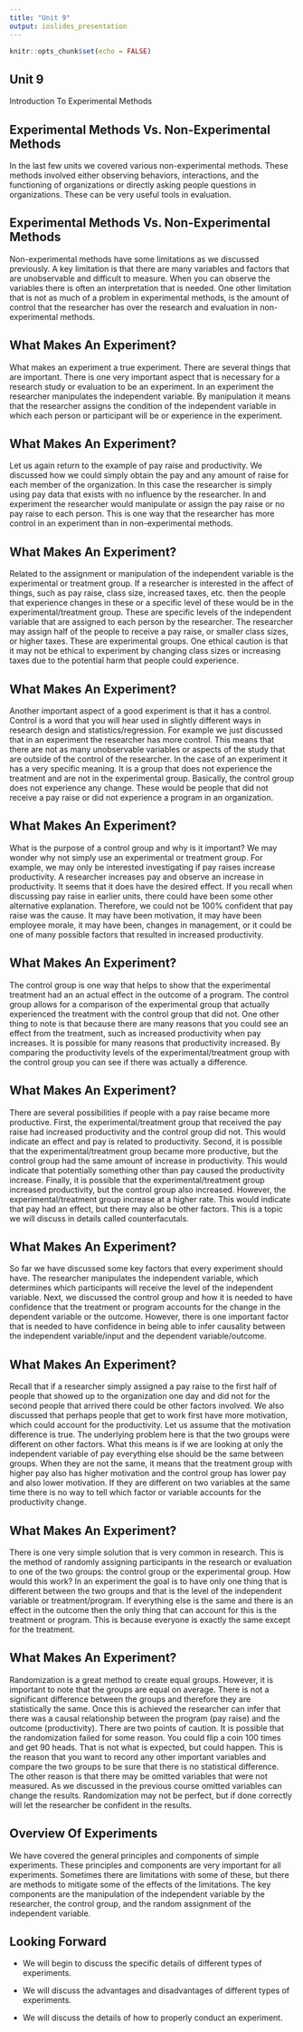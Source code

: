 ```yaml
---
title: "Unit 9"
output: ioslides_presentation
---
```




```r

knitr::opts_chunk$set(echo = FALSE)

```





## Unit 9

Introduction To Experimental Methods


## Experimental Methods Vs. Non-Experimental Methods

In the last few units we covered various non-experimental methods. These methods involved either observing behaviors, interactions, and the functioning of organizations or directly asking people questions in organizations. These can be very useful tools in evaluation. 


## Experimental Methods Vs. Non-Experimental Methods

Non-experimental methods have some limitations as we discussed previously. A key limitation is that there are many variables and factors that are unobservable and difficult to measure. When you can observe the variables there is often an interpretation that is needed. One other limitation that is not as much of a problem in experimental methods, is the amount of control that the researcher has over the research and evaluation in non-experimental methods.


## What Makes An Experiment?

What makes an experiment a true experiment. There are several things that are important. There is one very important aspect that is necessary for a research study or evaluation to be an experiment. In an experiment the researcher manipulates the independent variable. By manipulation it means that the researcher assigns the condition of the independent variable in which each person or participant will be or experience in the experiment.


## What Makes An Experiment?

Let us again return to the example of pay raise and productivity. We discussed how we could simply obtain the pay and any amount of raise for each member of the organization. In this case the researcher is simply using pay data that exists with no influence by the researcher. In and experiment the researcher would manipulate or assign the pay raise or no pay raise to each person. This is one way that the researcher has more control in an experiment than in non-experimental methods.


## What Makes An Experiment?

Related to the assignment or manipulation of the independent variable is the experimental or treatment group. If a researcher is interested in the affect of things, such as pay raise, class size, increased taxes, etc. then the people that experience changes in these or a specific level of these would be in the experimental/treatment group. These are specific levels of the independent variable that are assigned to each person by the researcher. The researcher may assign half of the people to receive a pay raise, or smaller class sizes, or higher taxes. These are experimental groups. One ethical caution is that it may not be ethical to experiment by changing class sizes or increasing taxes due to the potential harm that people could experience.


## What Makes An Experiment?

Another important aspect of a good experiment is that it has a control. Control is a word that you will hear used in slightly different ways in research design and statistics/regression. For example we just discussed that in an experiment the researcher has more control. This means that there are not as many unobservable variables or aspects of the study that are outside of the control of the researcher. In the case of an experiment it has a very specific meaning. It is a group that does not experience the treatment and are not in the experimental group. Basically, the control group does not experience any change. These would be people that did not receive a pay raise or did not experience a program in an organization.


## What Makes An Experiment?

What is the purpose of a control group and why is it important? We may wonder why not simply use an experimental or treatment group. For example, we may only be interested investigating if pay raises increase productivity. A researcher increases pay and observe an increase in productivity. It seems that it does have the desired effect. If you recall when discussing pay raise in earlier units, there could have been some other alternative explanation. Therefore, we could not be 100% confident that pay raise was the cause. It may have been motivation, it may have been employee morale, it may have been, changes in management, or it could be one of many possible factors that resulted in increased productivity.


## What Makes An Experiment?

The control group is one way that helps to show that the experimental treatment had an an actual effect in the outcome of a program. The control group allows for a comparison of the experimental group that actually experienced the treatment with the control group that did not. One other thing to note is that because there are many reasons that you could see an effect from the treatment, such as increased productivity when pay increases. It is possible for many reasons that productivity increased. By comparing the productivity levels of the experimental/treatment group with the control group you can see if there was actually a difference.

## What Makes An Experiment?

There are several possibilities if people with a pay raise became more productive. First, the experimental/treatment group that received the pay raise had increased productivity and the control group did not. This would indicate an effect and pay is related to productivity. Second, it is possible that the experimental/treatment group became more productive, but the control group had the same amount of increase in productivity. This would indicate that potentially something other than pay caused the productivity increase. Finally, it is possible that the experimental/treatment group increased productivity, but the control group also increased. However, the experimental/treatment group increase at a higher rate. This would indicate that pay had an effect, but there may also be other factors. This is a topic we will discuss in details called counterfacutals. 


## What Makes An Experiment?

So far we have discussed some key factors that every experiment should have. The researcher manipulates the independent variable, which determines which participants will receive the level of the independent variable. Next, we discussed the control group and how it is needed to have confidence that the treatment or program accounts for the change in the dependent variable or the outcome. However, there is one important factor that is needed to have confidence in being able to infer causality between the independent variable/input and the dependent variable/outcome.


## What Makes An Experiment?

Recall that if a researcher simply assigned a pay raise to the first half of people that showed up to the organization one day and did not for the second people that arrived there could be other factors involved. We also discussed that perhaps people that get to work first have more motivation, which could account for the productivity. Let us assume that the motivation difference is true. The underlying problem here is that the two groups were different on other factors. What this means is if we are looking at only the independent variable of pay everything else should be the same between groups. When they are not the same, it means that the treatment group with higher pay also has higher motivation and the control group has lower pay and also lower motivation. If they are different on two variables at the same time there is no way to tell which factor or variable accounts for the productivity change.


## What Makes An Experiment?

There is one very simple solution that is very common in research. This is the method of randomly assigning participants in the research or evaluation to one of the two groups: the control group or the experimental group. How would this work? In an experiment the goal is to have only one thing that is different between the two groups and that is the level of the independent variable or treatment/program. If everything else is the same and there is an effect in the outcome then the only thing that can account for this is the treatment or program. This is because everyone is exactly the same except for the treatment.


## What Makes An Experiment?

Randomization is a great method to create equal groups. However, it is important to note that the groups are equal on average. There is not a significant difference between the groups and therefore they are statistically the same. Once this is achieved the researcher can infer that there was a causal relationship between the program (pay raise) and the outcome (productivity). There are two points of caution. It is possible that the randomization failed for some reason. You could flip a coin 100 times and get 90 heads. That is not what is expected, but could happen. This is the reason that you want to record any other important variables and compare the two groups to be sure that there is no statistical difference. The other reason is that there may be omitted variables that were not measured. As we discussed in the previous course omitted variables can change the results. Randomization may not be perfect, but if done correctly will let the researcher be confident in the results.


## Overview Of Experiments

We have covered the general principles and components of simple experiments. These principles and components are very important for all experiments. Sometimes there are limitations with some of these, but there are methods to mitigate some of the effects of the limitations. The key components are the manipulation of the independent variable by the researcher, the control group, and the random assignment of the independent variable.


## Looking Forward

- We will begin to discuss the specific details of different types of experiments.

- We will discuss the advantages and disadvantages of different types of experiments.

- We will discuss the details of how to properly conduct an experiment.